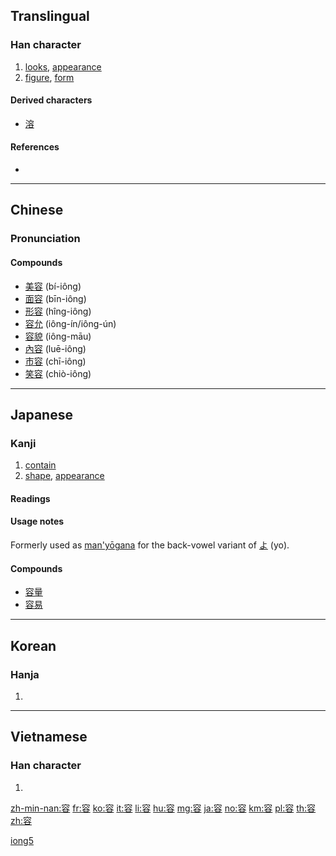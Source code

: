 ==Translingual==

===Han character===
{{Han char|rn=40|rad=宀|as=07|sn=10|four=30608|canj=JCOR|ids=⿱宀谷}}

# [[looks]], [[appearance]]
# [[figure]], [[form]]

====Derived characters====
* [[溶]]

====References====
* {{Han ref|kx=0287.030|dkj=07172|dj=0567.030|hdz=20933.170|uh=5BB9|ud=23481|bh=AE65|bd=44645}}

----

==Chinese==
{{zh-forms}}

===Pronunciation===
{{zh-pron
|m=róng
|c=jung4
|h=
|mn=iông
|w=
|mc=y
|oc=y
|ma=Zh-róng.ogg
|cat=n
}}

====Compounds====
* [[美容]] (bí-iông)
* [[面容]] (bīn-iông)
* [[形容]] (hîng-iông)
* [[容允]] (iông-ín/iông-ún)
* [[容貌]] (iông-māu)
* [[內容]] (luē-iông)
* [[市容]] (chī-iông)
* [[笑容]] (chiò-iông)

[[Category:Min Nan literary terms|iong5]]

----

==Japanese==

===Kanji===
{{ja-kanji|grade=5|rs=宀07}}

# [[contain]]
# [[shape]], [[appearance]]

====Readings====
{{ja-readings
|goon=[[ゆう]] (yū) {{non-joyo-reading}}
|kanon=[[よう]] (yō)
|kun=[[いれる]] ([[容れる]], ireru), [[かたち]] (katachi)
|nanori=[[かた]] (kata), [[ひろ]] (hiro), [[まさ]] (masa)
}}

====Usage notes====
Formerly used as [[man'yōgana]] for the back-vowel variant {{m|ja|甲類|tr=kōrui}} of [[よ]] (yo).

====Compounds====
{{der-top|Compounds}}
* [[容量]]
* [[容易]]
{{der-bottom}}

----

==Korean==

===Hanja===
{{ko-hanja|hangeul=용|rv=yong|mr=yong}}

# {{defn|lang=ko|sort=宀07}}

----

==Vietnamese==

===Han character===
{{vi-hantu|[[dung]], [[dong]], [[doòng]], [[gióng]], [[giông]], [[ròng]], [[rông]], [[rung]]|rs=宀07}}

# {{defn|lang=vi|sort=宀07}}

[[zh-min-nan:容]]
[[fr:容]]
[[ko:容]]
[[it:容]]
[[li:容]]
[[hu:容]]
[[mg:容]]
[[ja:容]]
[[no:容]]
[[km:容]]
[[pl:容]]
[[th:容]]
[[zh:容]]